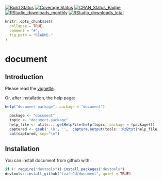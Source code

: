 [![Build Status](https://travis-ci.org/fvafrCU/document.svg?branch=master)](https://travis-ci.org/fvafrCU/document)
[![Coverage Status](https://codecov.io/github/fvafrCU/document/coverage.svg?branch=master)](https://codecov.io/github/fvafrCU/document?branch=master)
[![CRAN_Status_Badge](http://www.r-pkg.org/badges/version/document)](https://cran.r-project.org/package=document)
[![RStudio_downloads_monthly](http://cranlogs.r-pkg.org/badges/document)](http://cran.rstudio.com/web/packages/document/index.html)
[![RStudio_downloads_total](http://cranlogs.r-pkg.org/badges/grand-total/document)](http://cran.rstudio.com/web/packages/document/index.html)

<!-- README.md is generated from README.Rmd. Please edit that file -->

```r
knitr::opts_chunk$set(
  collapse = TRUE,
  comment = "#",
  fig.path = "README-"
)
```

# document

## Introduction
Please read the [vignette](http://htmlpreview.github.io/?https://github.com/fvafrCU/document/blob/master/inst/doc/Introduction_to_document.html).

Or, after installation, the help page:
```r
help("document-package", package = "document")
```
```r
  package <- "document"
  topic <- "document-package"
  help_file <- utils:::.getHelpFile(help(topic, package = (package)))
  captured <- gsub('_\b', '',  capture.output(tools:::Rd2txt(help_file) ))
  cat(captured, sep="\n")
```
## Installation
You can install document from github with:
```r
if (! require("devtools")) install.packages("devtools")
devtools::install_github("fvafrCU/document", quiet = TRUE)
```
